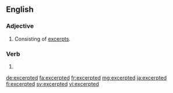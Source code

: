 ==English==

===Adjective===
{{en-adj}}

# Consisting of [[excerpt]]s.

===Verb===
{{head|en|verb form}}

# {{en-past of|excerpt}}

[[de:excerpted]]
[[fa:excerpted]]
[[fr:excerpted]]
[[mg:excerpted]]
[[ja:excerpted]]
[[fi:excerpted]]
[[sv:excerpted]]
[[vi:excerpted]]